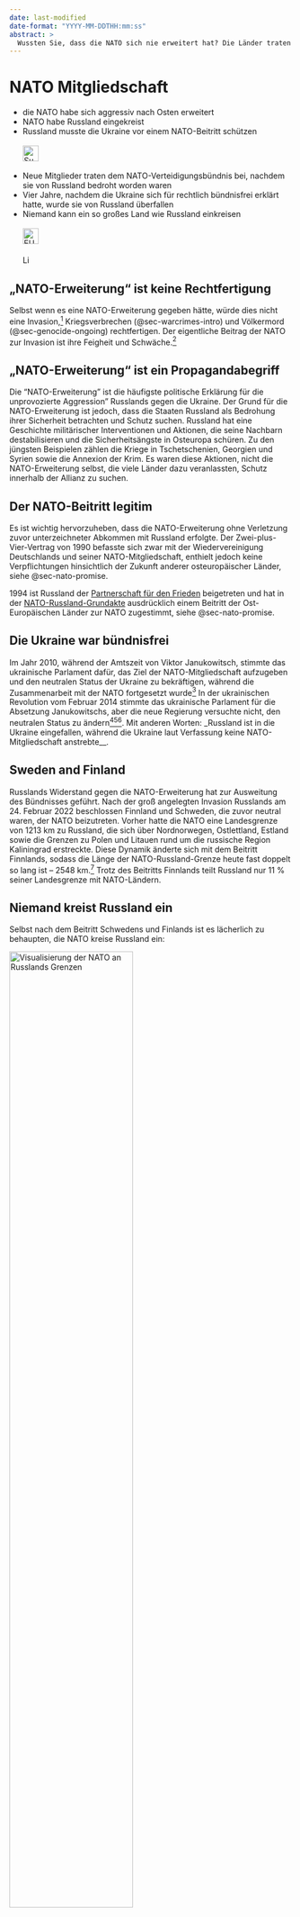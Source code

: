 ```yaml
---
date: last-modified
date-format: "YYYY-MM-DDTHH:mm:ss"
abstract: > 
  Wussten Sie, dass die NATO sich nie erweitert hat? Die Länder traten der NATO nur bei. Aus Angst vor Russland. Aber die NATO war zu schwach.
---
```


# NATO Mitgliedschaft {#sec-nato-expansion}

::: {.callout-caution title="Mythos"}
- die NATO habe sich aggressiv nach Osten erweitert
- NATO habe Russland eingekreist
- Russland musste die Ukraine vor einem NATO-Beitritt schützen
[<br></br>![Suche nach Stichwort in EUvsDisinfo](../all_common_img/EUvsDisinfo_400x240.jpg){height=2em}](https://euvsdisinfo.eu/disinformation-cases/?text=nato%20(enlargement%7Cexpansion)&sort=relevance)
:::

::: {.callout-tip title="Wahrheit"}
- Neue Mitglieder traten dem NATO-Verteidigungsbündnis bei, nachdem sie von Russland bedroht worden waren
- Vier Jahre, nachdem die Ukraine sich für rechtlich bündnisfrei erklärt hatte, wurde sie von Russland überfallen
- Niemand kann ein so großes Land wie Russland einkreisen
[<br></br>![EUvsDisinfo: Der Mythos, der nicht sterben will: Der NATO die Schuld für Russlands Krieg geben](../all_common_img/EUvsDisinfo_400x240.jpg){height=2em}](https://euvsdisinfo.eu/de/der-mythos-der-nicht-sterben-will-der-nato-die-schuld-fuer-russlands-krieg-geben/)
[<br></br>![Link zu Wikipedia](../all_common_img/Wikipedia.png){height=1em}](https://en.wikipedia.org/wiki/Ukraine%E2%80%93NATO_relations)
:::

## „NATO-Erweiterung“ ist keine Rechtfertigung

Selbst wenn es eine NATO-Erweiterung gegeben hätte, würde dies nicht eine Invasion,[^nato-expansion-5] Kriegsverbrechen (@sec-warcrimes-intro) und Völkermord (@sec-genocide-ongoing) rechtfertigen. Der eigentliche Beitrag der NATO zur Invasion ist ihre Feigheit und Schwäche.[^nato-expansion-6]


## „NATO-Erweiterung“ ist ein Propagandabegriff

Die "NATO-Erweiterung" ist die häufigste politische Erklärung für die unprovozierte Aggression" Russlands gegen die Ukraine. Der Grund für die NATO-Erweiterung ist jedoch, dass die Staaten Russland als Bedrohung ihrer Sicherheit betrachten und Schutz suchen. Russland hat eine Geschichte militärischer Interventionen und Aktionen, die seine Nachbarn destabilisieren und die Sicherheitsängste in Osteuropa schüren. Zu den jüngsten Beispielen zählen die Kriege in Tschetschenien, Georgien und Syrien sowie die Annexion der Krim. Es waren diese Aktionen, nicht die NATO-Erweiterung selbst, die viele Länder dazu veranlassten, Schutz innerhalb der Allianz zu suchen.

## Der NATO-Beitritt legitim

Es ist wichtig hervorzuheben, dass die NATO-Erweiterung ohne Verletzung zuvor unterzeichneter Abkommen mit Russland erfolgte. Der Zwei-plus-Vier-Vertrag von 1990 befasste sich zwar mit der Wiedervereinigung Deutschlands und seiner NATO-Mitgliedschaft, enthielt jedoch keine Verpflichtungen hinsichtlich der Zukunft anderer osteuropäischer Länder, siehe @sec-nato-promise.

1994 ist Russland der [Partnerschaft für den Frieden](https://de.wikipedia.org/wiki/Partnerschaft_f%C3%BCr_den_Frieden) beigetreten und hat in der [NATO-Russland-Grundakte](https://de.wikipedia.org/wiki/NATO-Russland-Grundakte) ausdrücklich einem Beitritt der Ost-Europäischen Länder zur NATO zugestimmt, siehe @sec-nato-promise.


## Die Ukraine war bündnisfrei

Im Jahr 2010, während der Amtszeit von Viktor Janukowitsch, stimmte das ukrainische Parlament dafür, das Ziel der NATO-Mitgliedschaft aufzugeben und den neutralen Status der Ukraine zu bekräftigen, während die Zusammenarbeit mit der NATO fortgesetzt wurde[^nato-expansion-8] In der ukrainischen Revolution vom Februar 2014 stimmte das ukrainische Parlament für die Absetzung Janukowitschs, aber die neue Regierung versuchte nicht, den neutralen Status zu ändern[^nato-expansion-1][^nato-expansion-2][^nato-expansion-3]. Mit anderen Worten: _Russland ist in die Ukraine eingefallen, während die Ukraine laut Verfassung keine NATO-Mitgliedschaft anstrebte__.


## Sweden and Finland

Russlands Widerstand gegen die NATO-Erweiterung hat zur Ausweitung des Bündnisses geführt. Nach der groß angelegten Invasion Russlands am 24\. Februar 2022 beschlossen Finnland und Schweden, die zuvor neutral waren, der NATO beizutreten. Vorher hatte die NATO eine Landesgrenze von 1213 km zu Russland, die sich über Nordnorwegen, Ostlettland, Estland sowie die Grenzen zu Polen und Litauen rund um die russische Region Kaliningrad erstreckte. Diese Dynamik änderte sich mit dem Beitritt Finnlands, sodass die Länge der NATO-Russland-Grenze heute fast doppelt so lang ist – 2548 km.[^nato-expansion-4] Trotz des Beitritts Finnlands teilt Russland nur 11 % seiner Landesgrenze mit NATO-Ländern.


## Niemand kreist Russland ein

Selbst nach dem Beitritt Schwedens und Finlands ist es lächerlich zu behaupten, die NATO kreise Russland ein:

[![Visualisierung der NATO an Russlands Grenzen](nato-russia-borders.jpg){width=66%}](https://www.nato.int/cps/en/natohq/115204.htm)


[^nato-expansion-1]: ["Deschytsia states new government of Ukraine has no intention to join NATO"](http://en.interfax.com.ua/news/general/198372.html). Interfax-Ukraine. 29 March 2014. Archived from the original on 15 February 2016. Retrieved 29 March 2014.

[^nato-expansion-2]: Blank, Stephen (28 January 2022). ["Ukrainian neutrality would not appease Putin or prevent further Russian aggression"](https://www.atlanticcouncil.org/blogs/ukrainealert/ukrainian-neutrality-would-not-appease-putin-or-prevent-further-russian-aggression/). Atlantic Council.

[^nato-expansion-3]: Lutsevych, Orysia (27 June 2023). ["How to end Russia's war on Ukraine: Safeguarding Europe's future, and the dangers of a false peace"](https://www.chathamhouse.org/2023/06/how-end-russias-war-ukraine/fallacy-3-ukraine-should-adopt-neutrality). Chatham House. doi:10.55317/9781784135782.

[^nato-expansion-4]: Baker, S., & Snodgrass, E., (2023, April 4). Map shows how Russia’s border with NATO more than doubles with Finland as a member. Business Insider. [https://www.businessinsider.com/map-how-russias-nato-border-expands-with-finaland-sweden-members-2022-5?IR=T](https://www.businessinsider.com/map-how-russias-nato-border-expands-with-finaland-sweden-members-2022-5?IR=T) 

[^nato-expansion-8]: ["Ukraine's parliament votes to abandon Nato ambitions"](https://www.bbc.com/news/10229626). BBC News. 3 June 2010. Archived from the original on 19 May 2022. Retrieved 23 May 2022.

[^nato-expansion-5]: Daljit Singh (11 Jul 2023) NATO Expansion Does Not Justify Russia’s Invasion of Ukraine. Fulcrum. [https://fulcrum.sg/nato-expansion-does-not-justify-russias-invasion-of-ukraine/](https://fulcrum.sg/nato-expansion-does-not-justify-russias-invasion-of-ukraine/)

[^nato-expansion-6]: Andrew A. Michta (March 6, 2025) The real reason Russia invaded Ukraine (hint: it’s not NATO expansion). Atlantic Council. [https://www.atlanticcouncil.org/blogs/new-atlanticist/the-real-reason-russia-invaded-ukraine-hint-its-not-nato-expansion/](https://www.atlanticcouncil.org/blogs/new-atlanticist/the-real-reason-russia-invaded-ukraine-hint-its-not-nato-expansion/)


